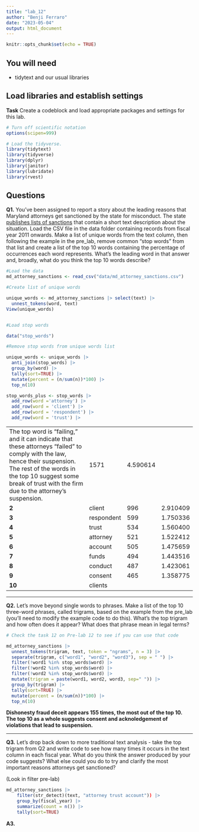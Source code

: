 ```yaml
---
title: "lab_12"
author: "Benji Ferraro"
date: "2023-05-04"
output: html_document
---
```


```r
knitr::opts_chunk$set(echo = TRUE)
```

## You will need

-   tidytext and our usual libraries

## Load libraries and establish settings

**Task** Create a codeblock and load appropriate packages and settings for this lab.

```r
# Turn off scientific notation
options(scipen=999)

# Load the tidyverse.
library(tidytext)
library(tidyverse)
library(dplyr)
library(janitor)
library(lubridate)
library(rvest)
```

## Questions

**Q1.** You've been assigned to report a story about the leading reasons that Maryland attorneys get sanctioned by the state for misconduct. The state [publishes lists of sanctions](https://www.courts.state.md.us/attygrievance/sanctions) that contain a short text description about the situation. Load the CSV file in the data folder containing records from fiscal year 2011 onwards. Make a list of unique words from the text column, then following the example in the pre_lab, remove common "stop words" from that list and create a list of the top 10 words containing the percentage of occurrences each word represents. What's the leading word in that answer and, broadly, what do you think the top 10 words describe?

```r
#Load the data
md_attorney_sanctions <- read_csv("data/md_attorney_sanctions.csv")
```

```r
#Create list of unique words

unique_words <- md_attorney_sanctions |> select(text) |>
  unnest_tokens(word, text)
View(unique_words)



```

```r
#Load stop words

data("stop_words")
```

```r
#Remove stop words from unique words list

unique_words <- unique_words |>
  anti_join(stop_words) |>
  group_by(word) |>
  tally(sort=TRUE) |>
  mutate(percent = (n/sum(n))*100) |>
  top_n(10)

stop_words_plus <- stop_words |>
  add_row(word ='attorney') |>
  add_row(word = 'client') |>
  add_row(word = 'respondent') |>
  add_row(word = 'trust') |>
```

|                                                                                                                                                                                                                                              |            |          |          |
|-----------------------------------------|----------|----------|----------|
| The top word is "failing," and it can indicate that these attorneys "failed" to comply with the law, hence their suspension. The rest of the words in the top 10 suggest some break of trust with the firm due to the attorney's suspension. | 1571       | 4.590614 |          |
| **2**                                                                                                                                                                                                                                        | client     | 996      | 2.910409 |
| **3**                                                                                                                                                                                                                                        | respondent | 599      | 1.750336 |
| **4**                                                                                                                                                                                                                                        | trust      | 534      | 1.560400 |
| **5**                                                                                                                                                                                                                                        | attorney   | 521      | 1.522412 |
| **6**                                                                                                                                                                                                                                        | account    | 505      | 1.475659 |
| **7**                                                                                                                                                                                                                                        | funds      | 494      | 1.443516 |
| **8**                                                                                                                                                                                                                                        | conduct    | 487      | 1.423061 |
| **9**                                                                                                                                                                                                                                        | consent    | 465      | 1.358775 |
| **10**                                                                                                                                                                                                                                       | clients    |          |          |

------------------------------------------------------------------------

**Q2.** Let's move beyond single words to phrases. Make a list of the top 10 three-word phrases, called trigrams, based on the example from the pre_lab (you'll need to modify the example code to do this). What's the top trigram and how often does it appear? What does that phrase mean in legal terms?

```r
# Check the task 12 on Pre-lab 12 to see if you can use that code

md_attorney_sanctions |>
  unnest_tokens(trigram, text, token = "ngrams", n = 3) |>
  separate(trigram, c("word1", "word2", "word3"), sep = " ") |>
  filter(!word1 %in% stop_words$word) |>
  filter(!word2 %in% stop_words$word) |>
  filter(!word2 %in% stop_words$word) |>
  mutate(trigram = paste(word1, word2, word3, sep=" ")) |>
  group_by(trigram) |>
  tally(sort=TRUE) |>
  mutate(percent = (n/sum(n))*100) |>
  top_n(10)
```

**Dishonesty fraud deceit appears 155 times, the most out of the top 10. The top 10 as a whole suggests consent and acknoledgement of violations that lead to suspension.**

------------------------------------------------------------------------

**Q3.** Let's drop back down to more traditional text analysis - take the top trigram from Q2 and write code to see how many times it occurs in the text column in each fiscal year. What do you think the answer produced by your code suggests? What else could you do to try and clarify the most important reasons attorneys get sanctioned?

(Look in filter pre-lab)

```r

md_attorney_sanctions |>
    filter(str_detect)(text, "attorney trust account")) |>
    group_by(fiscal_year) |>
    summarize(count = n()) |>
    tally(sort=TRUE)
```

**A3.**
